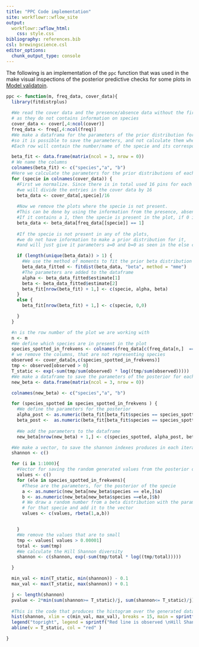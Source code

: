 ```yaml
---
title: "PPC Code implementation"
site: workflowr::wflow_site
output:
  workflowr::wflow_html:
    css: style.css
bibliography: references.bib
csl: brewingscience.csl
editor_options:
  chunk_output_type: console
---
```


The following is an implementation of the `ppc` function that was used in the make visual inspections of the posterior predictive checks for some plots in [Model validatoin](model_validering.html).

```r
ppc <- function(m, freq_data, cover_data){
  library(fitdistrplus)
  
  #We read the cover data and the presence/absence data without the first 4 columns,
  # as they do not contains information on species
  cover_data <- cover[,4:ncol(cover)]
  freq_data <- freq[,4:ncol(freq)]
  #We make a dataframa for the parameters of the prior distribution for each plot,
  #so it is possible to save the parameters, and not calculate them when making the posterior for each plot.
  #Each row will contain the number/name of the specie and its corresponding parameters for the prior

  beta_fit <- data.frame(matrix(ncol = 3, nrow = 0))
  # We name the columns
  colnames(beta_fit) <- c("species","a", "b")
  #Here we calculate the parameters for the prior distributions of each specie:
  for (specie in colnames(cover_data)) {
    #First we normalize. Since there is in total used 16 pins for each plot,
    #we will divide the entries in the cover data by 16
    beta_data <- cover_data[,specie]/16
    
    #Now we remove the plots where the specie is not present.
    #This can be done by using the information from the presence, absence data.
    #If it contains a 1, then the specie is present in the plot, if 0 it is absent.
    beta_data <- beta_data[freq_data[[specie]] == 1]
    
    #If the specie is not present in any of the plots,
    #we do not have information to make a prior distribution for it,
    #and will just give it parameters a=0 and b=0 as seen in the else clause.

    if (length(unique(beta_data)) > 1) {
      #We use the method of moments to fit the prior beta distribution
      beta_data_fitted <- fitdist(beta_data, "beta", method = "mme")
      #The parameters are added to the dataframe
      alpha <- beta_data_fitted$estimate[1]
      beta <- beta_data_fitted$estimate[2]
      beta_fit[nrow(beta_fit) + 1,] <- c(specie, alpha, beta)
    }
    else {
      beta_fit[nrow(beta_fit) + 1,] <- c(specie, 0,0)

    }
  }

  #n is the row number of the plot we are working with
  n <- m
  #We define which species are in present in the plot
  species_spotted_in_frekvens <- colnames(freq_data[c(freq_data[n,]  == 1)])
  # we remove the columns, that are not representing species
  observed <- cover_data[n,c(species_spotted_in_frekvens)]
  tmp <- observed[observed > 0]
  T_static <- exp(-sum(tmp/sum(observed) * log((tmp/sum(observed)))))
  #We make a dataframe to save the parameters of the posterior for each spotted specie in the plot
  new_beta <- data.frame(matrix(ncol = 3, nrow = 0))

  colnames(new_beta) <- c("species","a", "b")

  for (species_spotted in species_spotted_in_frekvens ) {
    #We define the parameters for the posterior 
    alpha_post <- as.numeric(beta_fit[beta_fit$species == species_spotted,]$a) + cover_data[[species_spotted]][n]
    beta_post <-  as.numeric(beta_fit[beta_fit$species == species_spotted,]$b) + 16 - cover_data[[species_spotted]][n]
    
    #We add the parameters to the dataframe
    new_beta[nrow(new_beta) + 1,] <- c(species_spotted, alpha_post, beta_post)}

  #We make a vector, to save the shannon indexes produces in each iteration
  shannon <- c()

  for (i in 1:1000){
    #Vector for saving the random generated values from the posterior of each specie
    values <- c()
    for (ele in species_spotted_in_frekvens){
      #These are the parameters, for the posterior of the specie
      a <- as.numeric(new_beta[new_beta$species == ele,]$a)
      b <- as.numeric(new_beta[new_beta$species ==ele,]$b)
      # We draw a random number from a beta distribution with the parameters
      # for that specie and add it to the vector
      values <- c(values, rbeta(1,a,b))


    }
    #We remove the values that are to small
    tmp <- values[ values > 0.00001]
    total <- sum(tmp)
    #We calculate the Hill Shannon diversity
    shannon <- c(shannon, exp(-sum(tmp/total * log((tmp/total)))))

  }

  min_val <- min(T_static, min(shannon)) - 0.1
  max_val <- max(T_static, max(shannon)) + 0.1

  j <- length(shannon)
  pvalue <- 2*min(sum(shannon>= T_static)/j, sum(shannon<= T_static)/j)
  
  #This is the code that produces the histogram over the generated data
  hist(shannon, xlim = c(min_val, max_val), breaks = 15, main = sprintf("Histogram of simulated Hill Shannon diversity for plot %d", n), xlab = "Hill Shannon diversity")
  legend("topright", legend = sprintf("Red line is observed \nHill Shannon diversity \n\n The posterior predictive \n p-value = %.3f", pvalue),box.lty=0)
  abline(v = T_static, col = "red" )

}
```

